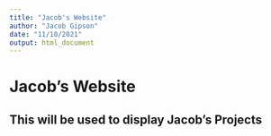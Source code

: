 ```yaml
---
title: "Jacob's Website"
author: "Jacob Gipson"
date: "11/10/2021"
output: html_document
---
```

# Jacob's Website
## This will be used to display Jacob's Projects
